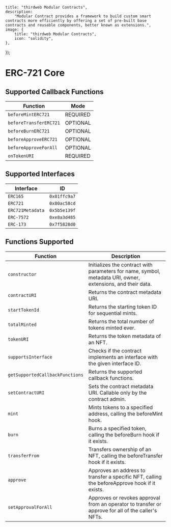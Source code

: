 
    title: "thirdweb Modular Contracts",
    description:
        "Modular Contract provides a framework to build custom smart contracts more efficiently by offering a set of pre-built base contracts and reusable components, better known as extensions.",
    image: {
        title: "thirdweb Modular Contracts",
        icon: "solidity",
    },
});

# ERC-721 Core

## Supported Callback Functions

| Function             | Mode      |
|----------------------|------------|
| `beforeMintERC721`   | REQUIRED  |
| `beforeTransferERC721`| OPTIONAL  |
| `beforeBurnERC721`   | OPTIONAL  |
| `beforeApproveERC721`| OPTIONAL  |
| `beforeApproveForAll`| OPTIONAL  |
| `onTokenURI`         | REQUIRED  |

## Supported Interfaces

| Interface        | ID          |
|------------------|-------------|
| `ERC165`         | `0x01ffc9a7`|
| `ERC721`         | `0x80ac58cd`|
| `ERC721Metadata` | `0x5b5e139f`|
| `ERC-7572`       | `0xe8a3d485`|
| `ERC-173`        | `0x7f5828d0`|

## Functions Supported

| Function                | Description                                                                 |
|-------------------------|-----------------------------------------------------------------------------|
| `constructor`           | Initializes the contract with parameters for name, symbol, metadata URI, owner, extensions, and their data. |
| `contractURI`           | Returns the contract metadata URI.                                          |
| `startTokenId`          | Returns the starting token ID for sequential mints.                         |
| `totalMinted`           | Returns the total number of tokens minted ever.                             |
| `tokenURI`              | Returns the token metadata of an NFT.                                       |
| `supportsInterface`     | Checks if the contract implements an interface with the given interface ID. |
| `getSupportedCallbackFunctions` | Returns the supported callback functions.                      |
| `setContractURI`        | Sets the contract metadata URI. Callable only by the contract admin.        |
| `mint`                  | Mints tokens to a specified address, calling the beforeMint hook.           |
| `burn`                  | Burns a specified token, calling the beforeBurn hook if it exists.          |
| `transferFrom`          | Transfers ownership of an NFT, calling the beforeTransfer hook if it exists.|
| `approve`               | Approves an address to transfer a specific NFT, calling the beforeApprove hook if it exists. |
| `setApprovalForAll`     | Approves or revokes approval from an operator to transfer or approve for all of the caller's NFTs. |

